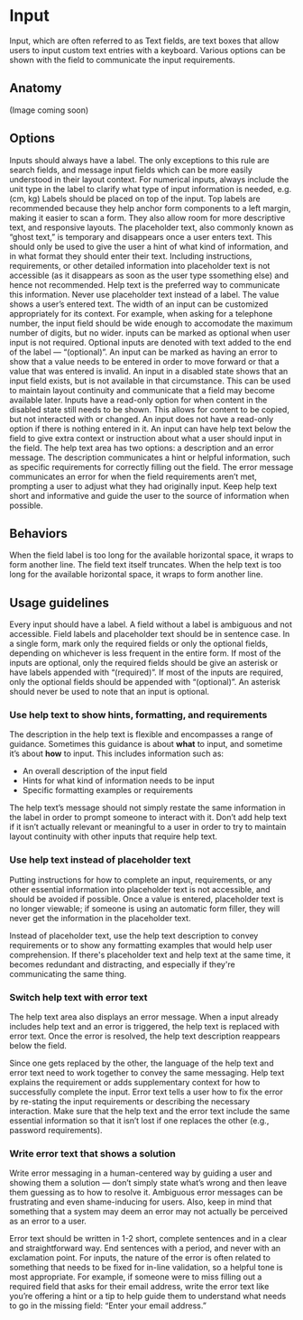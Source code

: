 # Input

Input, which are often referred to as Text fields, are text boxes that allow users to input custom text entries with a keyboard. Various options can be shown with the field to communicate the input requirements.

<AssetLinks>
  <AssetLink href="https://opensource.finn.no/fabric-react/#/textfield" />
  <AssetLink href="https://opensource.finn.no/fabric-vue/forms" />
</AssetLinks>

<TableOfContents />

## Anatomy

(Image coming soon)

## Options

<Guideline title="Label" image="input-options-label.svg">
Inputs should always have a label. The only exceptions to this rule are search fields, and message input fields which can be more easily understood in their layout context. For numerical inputs, always include the unit type in the label to clarify what type of input information is needed, e.g. (cm, kg)
</Guideline>

<Guideline title="Label position" image="input-options-label-position.svg">
Labels should be placed on top of the input. Top labels are recommended because they help anchor form components to a left margin, making it easier to scan a form. They also allow room for more descriptive text, and responsive layouts.
</Guideline>

<Guideline title="Placeholder" image="input-options-placeholder.svg">
The placeholder text, also commonly known as “ghost text,” is temporary and disappears once a user enters text. This should only be used to give the user a hint of what kind of information, and in what format they should enter their text. Including instructions, requirements, or other detailed information into placeholder text is not accessible (as it disappears as soon as the user type ssomething else) and hence not recommended. Help text is the preferred way to communicate this information. Never use placeholder text instead of a label.
</Guideline>

<Guideline title="Value" image="input-options-value.svg">
The value shows a user’s entered text.
</Guideline>

<Guideline title="Width" image="input-options-width.svg">
The width of an input can be customized appropriately for its context. For example, when asking for a telephone number, the input field should be wide enough to accomodate the maximum number of digits, but no wider.
</Guideline>

<Guideline title="Required or optional" image="input-options-required-or-optional.svg">
inputs can be marked as optional when user input is not required. Optional inputs are denoted with text added to the end of the label — “(optional)”.
</Guideline>

<Guideline title="Error" image="input-options-error.svg">
An input can be marked as having an error to show that a value needs to be entered in order to move forward or that a value that was entered is invalid.
</Guideline>

<Guideline title="Disabled" image="input-options-disabled.svg">
An input in a disabled state shows that an input field exists, but is not available in that circumstance. This can be used to maintain layout continuity and communicate that a field may become available later.
</Guideline>

<Guideline title="Read-only" image="input-options-read-only.svg">
Inputs have a read-only option for when content in the disabled state still needs to be shown. This allows for content to be copied, but not interacted with or changed. An input does not have a read-only option if there is nothing entered in it.
</Guideline>

<Guideline title="Help text (description and error message)" image="input-options-help-text.svg">
An input can have help text below the field to give extra context or instruction about what a user should input in the field. The help text area has two options: a description and an error message. The description communicates a hint or helpful information, such as specific requirements for correctly filling out the field. The error message communicates an error for when the field requirements aren’t met, prompting a user to adjust what they had originally input. Keep help text short and informative and guide the user to the source of information when possible.
</Guideline>

## Behaviors

<Guideline title="Text overflow" image="input-behaviors-text-overflow.svg">
When the field label is too long for the available horizontal space, it wraps to form another line. The field text itself truncates.
</Guideline>

<Guideline title="Help text overflow" image="input-behaviors-text-help-text-overflow.svg">
When the help text is too long for the available horizontal space, it wraps to form another line.
</Guideline>

## Usage guidelines

<Guideline title="Include a label" image="input-usage-guidelines-1-do.svg" good>
Every input should have a label. A field without a label is ambiguous and not accessible.
</Guideline>
<Guideline image="input-usage-guidelines-1-dont.svg" bad></guideline>

<Guideline title="Follow capitalization rules" image="input-usage-guidelines-2-do.svg" good>
Field labels and placeholder text should be in sentence case.
</Guideline>
<Guideline image="input-usage-guidelines-2-dont.svg" bad></guideline>

<Guideline title="Mark the minority of inputs in a form as required or optional" image="input-usage-guidelines-3-do.svg" good>
In a single form, mark only the required fields or only the optional fields, depending on whichever is less frequent in the entire form. If most of the inputs are optional, only the required fields should be give an asterisk or have labels appended with “(required)”. If most of the inputs are required, only the optional fields should be appended with “(optional)”. An asterisk should never be used to note that an input is optional.
</Guideline>
<Guideline image="input-usage-guidelines-3-dont.svg" bad></guideline>

### Use help text to show hints, formatting, and requirements

The description in the help text is flexible and encompasses a range of guidance. Sometimes this guidance is about **what** to input, and sometime it’s about **how** to input. This includes information such as:

- An overall description of the input field
- Hints for what kind of information needs to be input
- Specific formatting examples or requirements

The help text’s message should not simply restate the same information in the label in order to prompt someone to interact with it. Don’t add help text if it isn’t actually relevant or meaningful to a user in order to try to maintain layout continuity with other inputs that require help text.
</Guideline>

### Use help text instead of placeholder text

Putting instructions for how to complete an input, requirements, or any other essential information into placeholder text is not accessible, and should be avoided if possible. Once a value is entered, placeholder text is no longer viewable; if someone is using an automatic form filler, they will never get the information in the placeholder text.

Instead of placeholder text, use the help text description to convey requirements or to show any formatting examples that would help user comprehension. If there's placeholder text and help text at the same time, it becomes redundant and distracting, and especially if they're communicating the same thing.
</Guideline>

### Switch help text with error text

The help text area also displays an error message. When a input already includes help text and an error is triggered, the help text is replaced with error text. Once the error is resolved, the help text description reappears below the field.

Since one gets replaced by the other, the language of the help text and error text need to work together to convey the same messaging. Help text explains the requirement or adds supplementary context for how to successfully complete the input. Error text tells a user how to fix the error by re-stating the input requirements or describing the necessary interaction. Make sure that the help text and the error text include the same essential information so that it isn’t lost if one replaces the other (e.g., password requirements).
</Guideline>

### Write error text that shows a solution

Write error messaging in a human-centered way by guiding a user and showing them a solution — don’t simply state what’s wrong and then leave them guessing as to how to resolve it. Ambiguous error messages can be frustrating and even shame-inducing for users. Also, keep in mind that something that a system may deem an error may not actually be perceived as an error to a user.

Error text should be written in 1-2 short, complete sentences and in a clear and straightforward way. End sentences with a period, and never with an exclamation point. For inputs, the nature of the error is often related to something that needs to be fixed for in-line validation, so a helpful tone is most appropriate. For example, if someone were to miss filling out a required field that asks for their email address, write the error text like you’re offering a hint or a tip to help guide them to understand what needs to go in the missing field: “Enter your email address.”
</Guideline>
